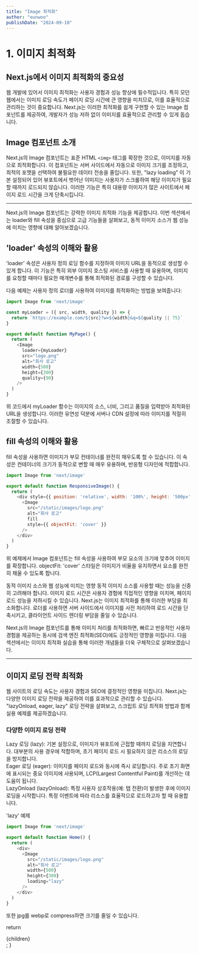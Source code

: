 ```yaml
---
title: "Image 최적화"
author: "eunwoo"
publishDate: "2024-09-10"
---
```


# 1. 이미지 최적화

## Next.js에서 이미지 최적화의 중요성
웹 개발에 있어서 이미지 최적화는 사용자 경험과 성능 향상에 필수적입니다. 특히 모던 웹에서는 이미지 로딩 속도가 페이지 로딩 시간에 큰 영향을 미치므로, 이를 효율적으로 관리하는 것이 중요합니다. Next.js는 이러한 최적화를 쉽게 구현할 수 있는 Image 컴포넌트를 제공하여, 개발자가 성능 저하 없이 이미지를 효율적으로 관리할 수 있게 돕습니다.

## Image 컴포넌트 소개
Next.js의 Image 컴포넌트는 표준 HTML `<img>` 태그를 확장한 것으로, 이미지를 자동으로 최적화합니다. 이 컴포넌트는 서버 사이드에서 자동으로 이미지 크기를 조정하고, 
최적의 포맷을 선택하여 불필요한 데이터 전송을 줄입니다. 또한, "lazy loading" 이 기본 설정되어 있어 뷰포트에서 벗어난 이미지는 사용자가 스크롤하여 해당 이미지가 필요할 때까지 로드되지 않습니다. 
이러한 기능은 특히 대용량 이미지가 많은 사이트에서 페이지 로드 시간을 크게 단축시킵니다.


***

Next.js의 Image 컴포넌트는 강력한 이미지 최적화 기능을 제공합니다. 이번 섹션에서는 loader와 fill 속성을 중심으로 고급 기능들을 살펴보고, 동적 이미지 소스가 웹 성능에 미치는 영향에 대해 알아보겠습니다.

## 'loader' 속성의 이해와 활용


'loader' 속성은 사용자 정의 로딩 함수를 지정하여 이미지 URL을 동적으로 생성할 수 있게 합니다. 
이 기능은 특히 외부 이미지 호스팅 서비스를 사용할 때 유용하며, 이미지를 요청할 때마다 필요한 매개변수를 통해 최적화된 경로를 구성할 수 있습니다.

다음 예제는 사용자 정의 로더를 사용하여 이미지를 최적화하는 방법을 보여줍니다:

```js
import Image from 'next/image'

const myLoader = ({ src, width, quality }) => {
  return `https://example.com/${src}?w=${width}&q=${quality || 75}`
}

export default function MyPage() {
  return (
    <Image
      loader={myLoader}
      src="logo.png"
      alt="회사 로고"
      width={500}
      height={300}
      quality={90}
    />
  )
}

```
위 코드에서 myLoader 함수는 이미지의 소스, 너비, 그리고 품질을 입력받아 최적화된 URL을 생성합니다. 
이러한 유연성 덕분에 서버나 CDN 설정에 따라 이미지를 적절히 조절할 수 있습니다.


## fill 속성의 이해와 활용
fill 속성을 사용하면 이미지가 부모 컨테이너를 완전히 채우도록 할 수 있습니다. 이 속성은 컨테이너의 크기가 동적으로 변할 때 매우 유용하며, 반응형 디자인에 적합합니다.

```js
import Image from 'next/image'

export default function ResponsiveImage() {
  return (
    <div style={{ position: 'relative', width: '100%', height: '500px' }}>
      <Image
        src="/static/images/logo.png"
        alt="회사 로고"
        fill
        style={{ objectFit: 'cover' }}
      />
    </div>
  )
}
```

위 예제에서 Image 컴포넌트는 fill 속성을 사용하여 부모 요소의 크기에 맞추어 이미지를 확장합니다. objectFit: 'cover' 스타일은 이미지가 비율을 유지하면서 요소를 완전히 채울 수 있도록 합니다.

동적 이미지 소스와 웹 성능에 미치는 영향
동적 이미지 소스를 사용할 때는 성능을 신중히 고려해야 합니다. 이미지 로드 시간은 사용자 경험에 직접적인 영향을 미치며, 페이지 로드 성능을 저하시킬 수 있습니다. Next.js는 이미지 최적화를 통해 이러한 부담을 최소화합니다. 로더를 사용하면 서버 사이드에서 이미지를 사전 처리하여 로드 시간을 단축시키고, 클라이언트 사이드 렌더링 부담을 줄일 수 있습니다.

Next.js의 Image 컴포넌트를 통해 이미지 처리를 최적화하면, 빠르고 반응적인 사용자 경험을 제공하는 동시에 검색 엔진 최적화(SEO)에도 긍정적인 영향을 미칩니다. 다음 섹션에서는 이미지 최적화 실습을 통해 이러한 개념들을 더욱 구체적으로 살펴보겠습니다.

***

## 이미지 로딩 전략 최적화

웹 사이트의 로딩 속도는 사용자 경험과 SEO에 결정적인 영향을 미칩니다. Next.js는 다양한 이미지 로딩 전략을 제공하여 이를 효과적으로 관리할 수 있습니다. 
"lazyOnload, eager, lazy" 로딩 전략을 살펴보고, 스크립트 로딩 최적화 방법과 함께 실용 예제를 제공하겠습니다.

### 다양한 이미지 로딩 전략

Lazy 로딩 (lazy): 기본 설정으로, 이미지가 뷰포트에 근접할 때까지 로딩을 지연합니다. 대부분의 사용 경우에 적합하며, 초기 페이지 로드 시 필요하지 않은 리소스의 로딩을 방지합니다. <br/>
Eager 로딩 (eager): 이미지를 페이지 로드와 동시에 즉시 로딩합니다. 주로 초기 화면에 표시되는 중요 이미지에 사용되며, LCP(Largest Contentful Paint)를 개선하는 데 도움이 됩니다. <br/>
LazyOnload (lazyOnload): 특정 사용자 상호작용(예: 탭 전환)이 발생한 후에 이미지 로딩을 시작합니다. 특정 이벤트에 따라 리소스를 효율적으로 로드하고자 할 때 유용합니다.<br/>

'lazy' 예제

```js
import Image from 'next/image'

export default function Home() {
  return (
    <div>
      <Image
        src="/static/images/logo.png"
        alt="회사 로고"
        width={500}
        height={300}
        loading="lazy"
      />
    </div>
  )
}
```


또한 jpg를 webp로 compress하면 크기를 줄일 수 있습니다.


  return <div className="prose">{children}</div>;
}